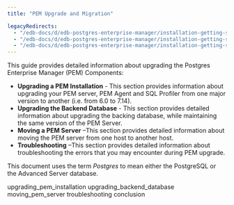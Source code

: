 ```yaml
---
title: "PEM Upgrade and Migration"

legacyRedirects:
  - "/edb-docs/d/edb-postgres-enterprise-manager/installation-getting-started/upgrade-migration-guide/8.0/genindex.html"
  - "/edb-docs/d/edb-postgres-enterprise-manager/installation-getting-started/upgrade-migration-guide/8.0/conclusion.html"
  - "/edb-docs/d/edb-postgres-enterprise-manager/installation-getting-started/upgrade-migration-guide/8.0/index.html"
---
```


This guide provides detailed information about upgrading the Postgres Enterprise Manager (PEM) Components:

-   **Upgrading a PEM Installation** - This section provides information about upgrading your PEM server, PEM Agent and SQL Profiler from one major version to another (i.e. from 6.0 to 7.14).
-   **Upgrading the Backend Database** - This section provides detailed information about upgrading the backing database, while maintaining the same version of the PEM Server.
-   **Moving a PEM Server** –This section provides detailed information about moving the PEM server from one host to another host.
-   **Troubleshooting** –This section provides detailed information about troubleshooting the errors that you may encounter during PEM upgrade.

This document uses the term *Postgres* to mean either the PostgreSQL or the Advanced Server database.

<div class="toctree" maxdepth="4">

upgrading_pem_installation upgrading_backend_database moving_pem_server troubleshooting conclusion

</div>
